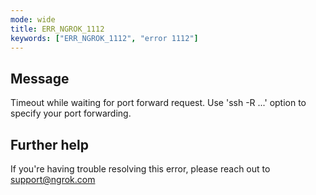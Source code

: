 ```yaml
---
mode: wide
title: ERR_NGROK_1112
keywords: ["ERR_NGROK_1112", "error 1112"]
---
```


## Message

Timeout while waiting for port forward request.
Use 'ssh -R ...' option to specify your port forwarding.

## Further help

If you're having trouble resolving this error, please reach out to [support@ngrok.com](mailto:support@ngrok.com?subject=Help%20with%20ERR_NGROK_1112)
